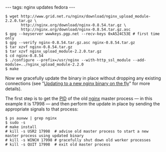 ---
tags: nginx updates fedora
---
<pre lang="shell">$ wget http://www.grid.net.ru/nginx/download/nginx_upload_module-2.2.0.tar.gz \
       http://nginx.org/download/nginx-0.8.54.tar.gz \
       http://nginx.org/download/nginx-0.8.54.tar.gz.asc
$ gpg --keyserver wwwkeys.pgp.net --recv-keys 0xA524C53E # first time only
$ gpg --verify nginx-0.8.54.tar.gz.asc nginx-0.8.54.tar.gz
$ tar xzvf nginx-0.8.54.tar.gz
$ tar xzvf nginx_upload_module-2.2.0.tar.gz
$ cd nginx-0.8.54
$ ./configure --prefix=/usr/nginx --with-http_ssl_module --add-module=../nginx_upload_module-2.2.0
$ make</pre>

Now we gracefully update the binary in place without dropping any existing connections (see "[[Updating to a new nginx binary on the fly]]" for more details).

The first step is to get the [[PID]] of the old [[nginx]] master process &mdash; in this example it is 17998 &mdash; and then perform the update in place by sending the appropriate signals to that process:

<pre lang="shell">$ ps auxww | grep nginx
$ sudo -s
# make install
# kill -s USR2 17998  # advise old master process to start a new master process using updated binary
# kill -s WINCH 17998 # gracefully shut down old worker processes
# kill -s QUIT 17998  # exit old master process</pre>
